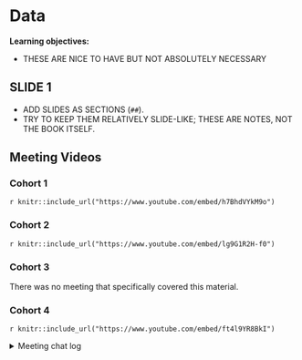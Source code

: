 # Data

**Learning objectives:**

- THESE ARE NICE TO HAVE BUT NOT ABSOLUTELY NECESSARY

## SLIDE 1

- ADD SLIDES AS SECTIONS (`##`).
- TRY TO KEEP THEM RELATIVELY SLIDE-LIKE; THESE ARE NOTES, NOT THE BOOK ITSELF.

## Meeting Videos

### Cohort 1

`r knitr::include_url("https://www.youtube.com/embed/h7BhdVYkM9o")`


### Cohort 2

`r knitr::include_url("https://www.youtube.com/embed/lg9G1R2H-f0")`

### Cohort 3

There was no meeting that specifically covered this material.


### Cohort 4

`r knitr::include_url("https://www.youtube.com/embed/ft4l9YR8BkI")`

<details>
<summary> Meeting chat log </summary>

```
00:49:03	Olivier Leroy:	I cant share image in zoo chat so I will do it in slack
00:57:57	Olivier Leroy:	https://github.com/tidyverse/googledrive/blob/main/R/sysdata.rda
01:01:12	Olivier Leroy:	➜  readr tree
.
├── DESCRIPTION
├── doc
│   ├── column-types.html
│   ├── column-types.R
│   ├── column-types.Rmd
│   ├── index.html
│   ├── locales.html
│   ├── locales.R
│   ├── locales.Rmd
│   ├── readr.html
│   ├── readr.R
│   └── readr.Rmd
├── extdata
│   ├── challenge.csv
│   ├── chickens.csv
│   ├── epa78.txt
│   ├── example.log
│   ├── fwf-sample.txt
│   ├── massey-rating.txt
│   ├── mtcars.csv
│   ├── mtcars.csv.bz2
│   ├── mtcars.csv.zip
│   └── whitespace-sample.txt
01:01:33	Olivier Leroy:	this is a part of what I get from readr/
01:01:55	Olivier Leroy:	in the library folder
01:08:00	Jamie Hogg:	Thanks Oluwafemi! I have another meeting now. See you all next time :)
01:08:11	Olivier Leroy:	bye!
```
</details>
